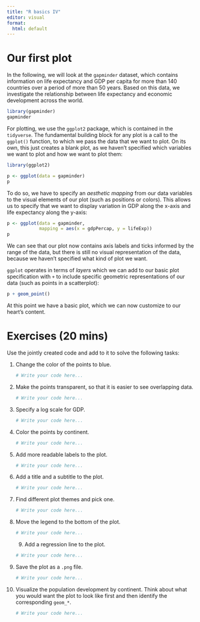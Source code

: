 ```yaml
---
title: "R basics IV"
editor: visual
format:
  html: default
---
```


# Our first plot

In the following, we will look at the `gapminder` dataset, which contains information on life expectancy and GDP per capita for more than 140 countries over a period of more than 50 years. Based on this data, we investigate the relationship between life expectancy and economic development across the world.

```r
library(gapminder)
gapminder
```

For plotting, we use the `ggplot2` package, which is contained in the `tidyverse`. The fundamental building block for any plot is a call to the `ggplot()` function, to which we pass the data that we want to plot. On its own, this just creates a blank plot, as we haven't specified which variables we want to plot and how we want to plot them:

```r
library(ggplot2)

p <- ggplot(data = gapminder)
p
```

To do so, we have to specify an *aesthetic* *mapping* from our data variables to the visual elements of our plot (such as positions or colors). This allows us to specify that we want to display variation in GDP along the x-axis and life expectancy along the y-axis:

```r
p <- ggplot(data = gapminder,              
            mapping = aes(x = gdpPercap, y = lifeExp))
p
```

We can see that our plot now contains axis labels and ticks informed by the range of the data, but there is still no visual representation of the data, because we haven't specified what kind of plot we want.

`ggplot` operates in terms of *layers* which we can add to our basic plot specification with `+` to include specific geometric representations of our data (such as points in a scatterplot):

```r
p + geom_point()
```

At this point we have a basic plot, which we can now customize to our heart's content.

# Exercises (20 mins)

Use the jointly created code and add to it to solve the following tasks:

1.  Change the color of the points to blue.

    ```r

    # Write your code here...
    ```

2.  Make the points transparent, so that it is easier to see overlapping data.

    ```r

    # Write your code here...
    ```

3.  Specify a log scale for GDP.

    ```r

    # Write your code here...
    ```

4.  Color the points by continent.

    ```r

    # Write your code here...
    ```

5.  Add more readable labels to the plot.

    ```r

    # Write your code here...
    ```

6.  Add a title and a subtitle to the plot.

    ```r

    # Write your code here...
    ```

7.  Find different plot themes and pick one.

    ```r

    # Write your code here...
    ```

8.  Move the legend to the bottom of the plot.

    ```r

    # Write your code here...
    ```

    9.  Add a regression line to the plot.

    ```r

    # Write your code here...
    ```

9.  Save the plot as a `.png` file.

    ```r

    # Write your code here...
    ```

10. Visualize the population development by continent. Think about what you would want the plot to look like first and then identify the corresponding `geom_*`.

    ```r

    # Write your code here...
    ```

